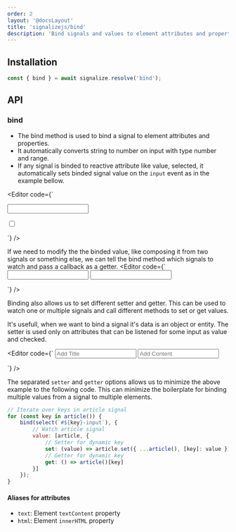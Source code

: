 ```yaml
---
order: 2
layout: '@docsLayout'
title: 'signalizejs/bind'
description: 'Bind signals and values to element attributes and properties.'
---
```



## Installation
<ImportMapDependencies module="bind" />

```js
const { bind } = await signalize.resolve('bind');
```

## API

### bind
- The bind method is used to bind a signal to element attributes and properties.
- It automatically converts string to number on input with type number and range.
- If any signal is binded to reactive attribute like value, selected, it automatically sets binded signal value on the `input` event as in the example bellow.

<Editor code={`
<p>
	<input id="text-input">
	<span id="text-output"></span>
</p>

<p>
	<label>
		<input type="checkbox" id="checked-input">
		<span id="checked-output"></span>
	</label>
</p>

<div id="output"></div>

<script type="importmap">${createImportMapJson(['signal', 'bind'])}</script>

<script type="module">

const { resolve } = new Signalize();
const { signal, bind } = await resolve('signal', 'bind');

const firstName = signal('');
const lastName = signal('');

const value = signal('');
bind(document.querySelector('#text-input'), { value });
bind(document.querySelector('#text-output'), { text: value });

const checked = signal(false);
bind(document.querySelector('#checked-input'), { checked });
bind(document.querySelector('#checked-output'), { text: checked });
</script>
`} />

If we need to modify the the binded value, like composing it from two signals or something else, we can tell the bind method which signals to watch and pass a callback as a getter.
<Editor code={`
<input id="firstName">
<input id="lastName">

<div id="output"></div>

<script type="importmap">${createImportMapJson(['signal', 'bind'])}</script>

<script type="module">

const { resolve } = new Signalize();
const { signal, bind } = await resolve('signal', 'bind');

const firstName = signal('');
const lastName = signal('');

bind(document.querySelector('#firstName'), { value: firstName });
bind(document.querySelector('#lastName'), { value: lastName });
bind(document.querySelector('#output'), {
	html: [
		firstName,
		lastName,
		() => \`First name: \${firstName()}<br>Last name: \${lastName()}\`
	],
	style: [
		firstName,
		lastName,
		() => \`color:\${firstName().length > lastName().length ? 'red' : 'blue'}\`
	]
});
</script>
`} />


Binding also allows us to set different setter and getter.
This can be used to watch one or multiple signals and call different methods to set or get values.

It's usefull, when we want to bind a signal it's data is an object or entity.
The setter is used only on attributes that can be listened for some input as value and checked.

<Editor code={`
<input id="title-input" placeholder="Add Title">
<input id="content-input" placeholder="Add Content">

<div id="output"></div>

<script type="importmap">${createImportMapJson(['signal', 'bind'])}</script>

<script type="module">

	const { resolve } = new Signalize();
	const { signal, bind } = await resolve('signal', 'bind');

// 1. Create article signal
const article = signal({
	title: 'Hello World!',
	content: 'Lorem Ipsum'
});

// 2. Bind article signal to title input
bind(document.querySelector('#title-input'), {
	// 2.1 Watch article signal
	value: [article, {
		// 2.2 Setter for title proerty
		set: (title) => article({ ...article(), title }),
		// 2.3 Getter for title property
		get: () => article().title
	}]
});

// 3. Bind article signal to content input
bind(document.querySelector('#content-input'), {
	// 3.1 Watch article signal
	value: [article, {
		// 3.2 Setter for content property
		set: (content) => article({ ...article(), content }),
		// 3.3 Getter for content property
		get: () => article().content
	}]
})

// 4. Bind output
bind(document.querySelector('#output'), {
	html: [
		article,
		() => \`Title: \${article().title}\<br>Description: \${article().content}\`
	]
})
</script>
`} />


The separated `setter` and `getter` options allows us to minimize the above example to the following code.
This can minimize the boilerplate for binding multiple values from a signal to multiple elements.

```js
// Iterate over keys in article signal
for (const key in article()) {
	bind(select(`#${key}-input`), {
		// Watch article signal
		value: [article, {
			// Setter for dynamic key
			set: (value) => article.set({ ...article(), [key]: value }),
			// Getter for dynamic key
			get: () => article()[key]
		}]
	});
}
```

#### Aliases for attributes
- `text`: Element `textContent` property
- `html`: Element `innerHTML` property
